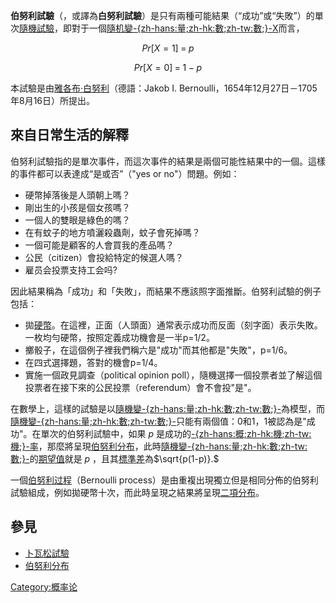 {{NoteTA|G1=Math}}
{{unreferenced|time=2014-08-19T12:57:15+00:00}}
{{Probability fundamentals}}
'''伯努利試驗'''（{{lang|en|Bernoulli trial}}，或譯為'''白努利試驗'''）是只有兩種可能結果（“成功”或“失敗”）的單次[[隨機試驗|隨機試驗]]，即對于一個[[隨機變量|隨机變-{zh-hans:量;zh-hk:數;zh-tw:數;}-]]X而言，
:<math>Pr[X=1]\;=\;p</math>
:<math>Pr[X=0]\;=\;1-p</math>

本試驗是由[[雅各布·白努利|雅各布·白努利]]（德語：Jakob I. Bernoulli，1654年12月27日－1705年8月16日）所提出。

==來自日常生活的解釋==
伯努利試驗指的是單次事件，而這次事件的結果是兩個可能性結果中的一個。這樣的事件都可以表達成“是或否”（"yes or no"）問題。例如：
*硬幣掉落後是人頭朝上嗎？
*剛出生的小孩是個女孩嗎？
*一個人的雙眼是綠色的嗎？
*在有蚊子的地方噴灑殺蟲劑，蚊子會死掉嗎？
*一個可能是顧客的人會買我的產品嗎？
*公民（citizen）會投給特定的候選人嗎？
*雇员会投票支持工会吗?

因此結果稱為「成功」和「失敗」，而結果不應該照字面推斷。伯努利試驗的例子包括：
*拋[[硬幣|硬幣]]。在這裡，正面（人頭面）通常表示成功而反面（刻字面）表示失敗。一枚均勻硬幣，按照定義成功機會是一半p=1/2。
*擲骰子，在這個例子裡我們稱六是"成功"而其他都是"失敗"，p=1/6。
*在四式選擇題，答對的機會p=1/4。
*實施一個政見調查（political opinion poll），隨機選擇一個投票者並了解這個投票者在接下來的公民投票（referendum）會不會投"是"。

在數學上，這樣的試驗是以[[隨機變量|隨機變-{zh-hans:量;zh-hk:數;zh-tw:數;}-]]為模型，而[[隨機變量|隨機變-{zh-hans:量;zh-hk:數;zh-tw:數;}-]]只能有兩個值：0和1，1被認為是"成功"。在單次的伯努利試驗中，如果 ''p'' 是成功的[[概率|-{zh-hans:概;zh-hk:機;zh-tw:機;}-率]]，那麼將呈現[[伯努利分布|伯努利分布]]，此時[[隨機變量|隨機變-{zh-hans:量;zh-hk:數;zh-tw:數;}-]]的[[期望值|期望值]]就是 ''p'' ，且其[[標準差|標準差]]為<math>\sqrt{p(1-p)}.</math>

一個[[伯努利过程|伯努利过程]]（Bernoulli process）是由重複出現獨立但是相同分佈的伯努利試驗組成，例如拋硬幣十次，而此時呈現之結果將呈現[[二項分布|二項分布]]。

==參見==
*[[卜瓦松試驗|卜瓦松試驗]]
*[[伯努利分布|伯努利分布]]

[[Category:概率论|Category:概率论]]
